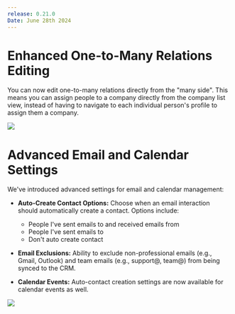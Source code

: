 ```yaml
---
release: 0.21.0
Date: June 28th 2024
---
```


# Enhanced One-to-Many Relations Editing

You can now edit one-to-many relations directly from the "many side". This means you can assign people to a company directly from the company list view, instead of having to navigate to each individual person's profile to assign them a company.

![](/images/releases/0.21/0.21-many-many.png)


# Advanced Email and Calendar Settings

We've introduced advanced settings for email and calendar management:
-  **Auto-Create Contact Options:** Choose when an email interaction should automatically create a contact. Options include:
    - People I've sent emails to and received emails from
    - People I've sent emails to
    - Don't auto create contact

-  **Email Exclusions:** Ability to exclude non-professional emails (e.g., Gmail, Outlook) and team emails (e.g., support@, team@) from being synced to the CRM.
-  **Calendar Events:** Auto-contact creation settings are now available for calendar events as well.

![](/images/releases/0.21/0.21-advanced-email-settings.png)